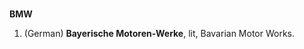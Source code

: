 ==={{Initialism}}===
'''BMW''' 
# (German) '''Bayerische Motoren-Werke''', lit, Bavarian Motor Works.